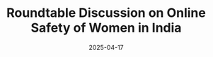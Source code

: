---
 date: 2025-04-17
 title: "Roundtable Discussion on Online Safety of Women in India"
 excerpt: "Attended a closed-door roundtable discussion on “Online Safety of Women: Managing Risks of technology-facilitated gender based violence and examining the issue of online obscenity” organised by the Quantum Hub (TQH)."
 tags: Contributions
 project: uli
---